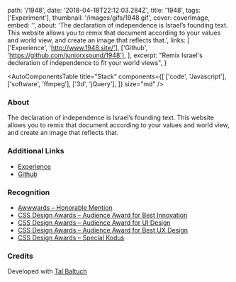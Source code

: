 
  path: '/1948',
  date: '2018-04-18T22:12:03.284Z',
  title: '1948',
  tags: ['Experiment'],
  thumbnail: '/images/gifs/1948.gif',
  cover: coverImage,
  embed: '',
  about:
    'The declaration of independence is Israel’s founding text. This website allows you to remix that document according to your values and world view, and create an image that reflects that.',
  links: [
    ['Experience', 'http://www.1948.site/'],
    ['Github', 'https://github.com/juniorxsound/1948'],
  ],
  excerpt: "Remix Israel's decleration of independence to fit your world views",
}

<AutoComponentsTable
  title="Stack"
  components={[
    ['code', 'Javascript'],
    ['software', 'ffmpeg'],
    ['3d', 'jQuery'],
  ]}
  size="md"
/>

### About

The declaration of independence is Israel’s founding text. This website allows you to remix that document according to your values and world view, and create an image that reflects that.

### Additional Links

- [Experience](http://www.1948.site/)
- [Github](https://github.com/juniorxsound/1948)

### Recognition

- [Awwwards – Honorable Mention](https://www.awwwards.com/sites/1948)
- [CSS Design Awards – Audience Award for Best Innovation](https://www.cssawards.net/website/1948/)
- [CSS Design Awards – Audience Award for UI Design](https://www.cssawards.net/website/1948/)
- [CSS Design Awards – Audience Award for Best UX Design](https://www.cssawards.net/website/1948/)
- [CSS Design Awards – Special Kodus](https://www.cssawards.net/website/1948/)

### Credits

Developed with <a target="_blank" href="https://talbaltuch.com">Tal Baltuch</a>
